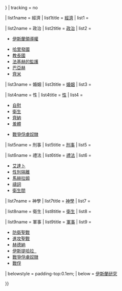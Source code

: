 {{Sidebar with collapsible lists
| name = 伊斯蘭教法學
| pretitle = 
| titlestyle = background:lavender;padding-top:0.2em; display:block;margin-bottom:0.25em;
| title = [[伊斯蘭教法學|伊斯蘭教法學<br/>（費格赫）]]
| listtitlestyle = background:lavender;padding-left:0.4em;text-align:center;padding-right:0.4em;
| listclass = plainlist
| liststyle = padding-left:1.5em;padding-right:1.5em;
| expanded = {{{expanded|{{{1|}}}}}}
| tracking = <includeonly>no</includeonly>

| list1name = 經濟
| list1title = [[伊斯蘭經濟法學|經濟]]
| list1 =
 {{Sidebar| name = 伊斯蘭教法學 |navbar=off
  |bodystyle={{subsidebar bodystyle}}
  | content1 = [[世界伊斯蘭經濟|歷史]]
  | heading2 = [[天課]]
  | content2 = {{startflatlist}}
* [[吉茲亞]]
* [[尼薩卜]]
* [[胡姆斯 (伊斯蘭教)|胡姆斯]]
* [[賽德蓋]]&nbsp;（[[瓦合甫]]）
{{endflatlist}}
* [[貝特馬爾 (阿拉伯語)|貝特馬爾]]
  | heading3 = [[伊斯蘭銀行|銀行]]
  | content3 = {{startflatlist}}
* [[里巴]]
* [[穆拉巴哈]]
* [[伊斯蘭保險]]
* [[伊斯蘭債券]]
{{endflatlist}}
  | heading4 = [[伊斯蘭繼承法學|繼承]]
 }}

| list2name = 政治
| list2title = [[伊斯蘭教與政治|政治]]
| list2 =
* [[伊斯蘭領導權]]
{{startflatlist}}
* [[哈里發國]]
* [[教長國]]
* [[法基赫的監護]]
* [[巴亞赫]]
* [[齊米]]
{{endflatlist}}

| list3name = 婚姻
| list3title = [[伊斯蘭婚姻法學|婚姻]]
| list3 =
 {{Sidebar| name = 伊斯蘭教法學 |navbar=off
  |bodystyle={{subsidebar bodystyle}}
  | heading1 = [[伊斯蘭教婚姻|婚姻]]
  | content1 = {{startflatlist}}
* [[伊斯蘭婚約|婚約]]
* [[麥亥爾]]
{{endflatlist}}
<!--Nikah types:-->
{{startflatlist}}
* [[尼卡罕多邊|多邊]]
* [[尼卡罕哈拉拉|哈拉拉]]
* [[尼卡罕烏爾菲|烏爾菲]]
* [[尼卡罕穆特爾|穆特爾]]
{{endflatlist}}
  | content2 = {{startflatlist}}
* [[限妻制]]
* [[塔拉克|離婚]]
* [[待婚期]]
{{endflatlist}}
* [[戰爭俘虜奴隸]]
* [[伊斯蘭收養法學|收養]]
 }}

| list4name = 性
| list4title = [[伊斯蘭性法學|性]]
| list4 = {{startflatlist}}
* [[伊斯蘭教與自慰|自慰]]
* [[伊斯蘭性衛生法學|衛生]]
* [[齊納 (伊斯蘭教)|齊納]]
* [[羞體]]
{{endflatlist}}
* [[戰爭俘虜奴隸]]

| list5name = 刑事
| list5title = [[伊斯蘭刑事法學|刑事]]
| list5 =
 {{Sidebar| name = 伊斯蘭教法學 |navbar=off
  |bodystyle={{subsidebar bodystyle}}
  | heading1 = [[侯杜德]]
  | content1 = 
* [[伊斯蘭教與褻瀆|褻瀆]]
* [[馬西爾|馬西爾 &nbsp;{{smaller|（賭博）}}]]
* [[齊納 (伊斯蘭教)|齊納 &nbsp;{{smaller|（不正當性行為）}}]]
* [[希拉巴|希拉巴 &nbsp;{{smaller|（非法戰爭）}}]]
* [[費塞德|費塞德 &nbsp;{{smaller|（作惡）}}]]
* [[拉季姆|拉季姆 &nbsp;{{smaller|（石刑）}}]]
  | content2 =
* [[塔濟爾|塔濟爾 &nbsp;{{smaller|（酌定刑）}}]]
* [[基沙斯|基沙斯 &nbsp;{{smaller|（復仇）}}]]
* [[迪葉|迪葉 &nbsp;{{smaller|（賠償）}}]]
 }}

| list6name = 禮法
| list6title = [[艾達卜|禮法]]
| list6 = {{startflatlist}}
* [[艾達卜]]
* [[性別隔離與穆斯林|性別隔離]]
* [[馬赫拉姆]]
* [[伊斯蘭禱詞|禱詞]]
* [[伊斯蘭如廁禮儀|衛生間]]
{{endflatlist}}

| list7name = 神學
| list7title = [[伊斯蘭神學法學|神學]]
| list7 =
 {{Sidebar | name = 伊斯蘭教法學|navbar=off
  |bodystyle={{subsidebar bodystyle}}
  | heading1 = [[禮拜 (伊斯蘭教)|禮拜]]
  | content1 = {{startflatlist}}
* [[八拜]]
* [[朝向]]
* [[祈禱石]]
{{endflatlist}}
* {{longlink|[[懿行拜]] {{hlist|（[[泰罕朱德]]|[[泰拉威]]）}}}}
* [[副功拜]]
  |heading2style=padding-bottom:0.5em;
  | heading2 = [[齋戒 (伊斯蘭教)|齋戒]]
  | heading3 = [[朝覲 (伊斯蘭教)|朝覲]]
  | content3 = {{startflatlist}}
* [[伊哈拉姆]]&nbsp;（[[伊哈拉姆戒衣|戒衣]]
*   [[享受朝]]）
* [[塔瓦夫]]
* [[歐木賴]]&nbsp;（[[享受朝|及朝覲]]）
{{endflatlist}}
 }}

| list8name = 衛生
| list8title = [[伊斯蘭衛生法學|衛生]]
| list8 =
 {{Sidebar| name = 伊斯蘭教法學 |navbar=off
  |bodystyle={{subsidebar bodystyle}}
  | content1 = {{startflatlist}}
* [[伊斯蘭性衛生法學|性]]
* [[伊斯蘭如廁禮儀|衛生間]]
* [[伊斯蘭教淨禮|塔哈勒]]
* [[伊哈拉姆]]
* [[小淨]]
* [[馬薩赫]]
* [[大淨]]
* [[泰亞蒙]]
* [[剔牙枝]]
* [[納吉斯 (伊斯蘭教)|納吉斯]]
{{endflatlist}}
  | heading2 = [[伊斯蘭飲食教規|飲食]]
  | content2 = {{startflatlist}}
* [[清真屠宰]]
* [[伊斯蘭飲食教規|酒類]]
* [[伊斯蘭飲食教規|豬肉]]
{{endflatlist}}
* {{nowrap|[[伊斯蘭與猶太飲食教規的比較|與猶太飲食教規比較]]}}
 }}

| list9name = 軍事
| list9title = [[伊斯蘭軍事法學|軍事]]
| list9 =
* [[防衛聖戰]]
* [[進攻聖戰]]
* [[赫德納]]
* [[伊斯提哈拉|伊斯提哈拉 &nbsp;{{smaller|（難民）}}]]
* [[戰爭俘虜奴隸]]
* [[伊斯蘭教戰俘|戰俘]]

| belowstyle = padding-top:0.1em;
| below = [[伊斯蘭研究]]

}}<noinclude>
{{Documentation
| content =
* 如要在頁面上擴展適用的部分，使用 <code><nowiki>{{伊斯蘭教法學 |</nowiki>''名稱''{{))}}</code>，以標題名稱取代''名稱'' （如<code><nowiki>{{伊斯蘭教法學 |政治}}</nowiki></code>）

[[Category:伊斯蘭教模板]]
[[Category:法律模板]]
[[Category:系列條目側面模板]]
}}<!--(end Documentation)-->
</noinclude>